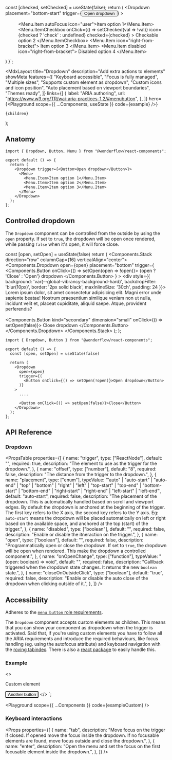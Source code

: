 
  const [checked, setChecked] = useState(false);
  return (
    <Dropdown
      placement="bottom-start"
      trigger={<Button kind="flat">Open dropdown</Button>}
    >
      <Menu>
        <Menu.Item autoFocus icon="user">Item option 1</Menu.Item>
        <Menu.ItemCheckbox
          onClick={() => setChecked(val => !val)}
          icon={checked ? 'check' : undefined}
          checked={checked}
        >
          Checkable option 2
        </Menu.ItemCheckbox>
        <Separator />
        <Menu.Item icon="right-from-bracket">
          Item option 3
        </Menu.Item>
        <Menu.Item disabled icon="right-from-bracket">
          Disabled option 4
        </Menu.Item>
      </Menu>
    </Dropdown>
  )
}`;

  <MdxLayout
    title="Dropdown"
    description="Add extra actions to elements"
    showMeta
    features={[
      "Keyboard accessible",
      "Focus is fully managed",
      "Multiple sizes",
      "Supports custom element as dropdown",
      "Custom icons and icon position",
      "Auto placement based on viewport boundaries",
      "Themes ready",
    ]}
    links={[
      {
        label: "ARIA authoring",
        url: "https://www.w3.org/TR/wai-aria-practices-1.2/#menubutton",
      },
    ]}
    hero={<Playground scope={{ ...Components, useState }} code={example} />}
  >
    {children}
  </MdxLayout>
);

## Anatomy

```tsx highlight=1,5-11
import { Dropdown, Button, Menu } from "@wonderflow/react-components";

export default () => {
  return (
    <Dropdown trigger={<Button>Open dropdown</Button>}>
      <Menu>
        <Menu.Item>Item option 1</Menu.Item>
        <Menu.Item>Item option 2</Menu.Item>
        <Menu.Item>Item option 3</Menu.Item>
      </Menu>
    </Dropdown>
  );
};
```


## Controlled dropdown

The `Dropdown` component can be controlled from the outside by using the `open` property. If set to `true`, the dropdown will be open once rendered, while passing `false` when it's open, it will force close.

  const [open, setOpen] = useState(false)
  return (
    <Components.Stack direction="row" columnGap={16} verticalAlign="center">
      <Components.Dropdown
        open={open}
        placement="bottom"
        trigger={
          <Components.Button onClick={() => setOpen(open => !open)}>
            {open ? 'Close' : 'Open'} dropdown
          </Components.Button>
        }
      >
        <div style={{ background: 'var(--global-vibrancy-background-hard)', backdropFilter: 'blur(10px)', border: '2px solid black', maxInlineSize: '30ch', padding: 24 }}>
          Lorem ipsum dolor, sit amet consectetur adipisicing elit.
          Magni error unde sapiente beatae! Nostrum praesentium similique
          veniam non ut nulla, incidunt velit et, placeat cupiditate, aliquid saepe. Atque, provident perferendis? <br /><br />
          <Components.Button kind="secondary" dimension="small" onClick={() => setOpen(false)}>
            Close dropdown
          </Components.Button>
        </div>
      </Components.Dropdown>
    </Components.Stack>
  );
};

<LiveArea>
  <PrgrammaticDropdown />
</LiveArea>

```tsx highlight=4,7-12,15-16
import { Dropdown, Button } from "@wonderflow/react-components";

export default () => {
  const [open, setOpen] = useState(false)

  return (
    <Dropdown
      open={open}
      trigger={(
        <Button onClick={() => setOpen(!open)}>Open dropdown</Button>
      )}
    >
      ....

      <Button onClick={() => setOpen(false)}>Close</Button>
    </Dropdown>
  );
};
```

## API Reference

### Dropdown

<PropsTable
  properties={[
    {
      name: "trigger",
      type: ["ReactNode"],
      default: "",
      required: true,
      description: "The element to use as the trigger for the dropdown.",
    },
    {
      name: "offset",
      type: ["number"],
      default: "8",
      required: false,
      description: "The distance from the trigger to the dropdown.",
    },
    {
      name: "placement",
      type: ["enum"],
      typeValue: '"auto" | "auto-start" | "auto-end" | "top" | "bottom" | "right" | "left" | "top-start" | "top-end" | "bottom-start" | "bottom-end" | "right-start" | "right-end" | "left-start" | "left-end"',
      default: "auto-start",
      required: false,
      description:
        "The placement of the dropdown. This is automatically handled based on scroll and viewport edges. By default the dropdown is anchored at the beginning of the trigger. The first key refers to the X axis, the second key refers to the Y axis. Eg: `auto-start` means the dropdown will be placed automatically on left or right based on the available space, and anchored at the top (start) of the trigger.",
    },
    {
      name: "disabled",
      type: ["boolean"],
      default: "",
      required: false,
      description: "Enable or disable the itneraction on the trigger.",
    },
    {
      name: "open",
      type: ["boolean"],
      default: "",
      required: false,
      description: "Programmatically open or close the dropdown. If set to `true`, the dropdown will be open when rendered. This make the dropdown a controlled component.",
    },
    {
      name: "onOpenChange",
      type: ["function"],
      typeValue: "(open: boolean) => void",
      default: "",
      required: false,
      description: "Calllback triggered when the dropdown state changes. It returns the new `boolean` state.",
    },
    {
      name: "closeOnOutsideClick",
      type: ["boolean"],
      default: "true",
      required: false,
      description: "Enable or disable the auto close of the dropdown when clicking outside of it.",
    },
  ]}
/>

## Accessibility

Adheres to the [`menu button` role requirements](https://www.w3.org/TR/wai-aria-practices-1.2/#menubutton).

The `Dropdown` component accepts custom elements as children. This means that you can show your component as dropodown when the trigger is activated. Said that, if you're using custom elements you have to follow all the ARIA requirements and introduce the required behaviours, like focus handling (eg. using the autofocus attribute) and keyboard navigation with the [roving tabindex](https://developers.google.com/web/fundamentals/accessibility/focus/using-tabindex). There is also a [react package](https://www.npmjs.com/package/react-roving-tabindex) to easily handle this.

### Example

  <>
    <p>Custom element</p>
    <Button autoFocus dimension="small" kind="flat">
      Another button
    </Button>
  </>
</Dropdown>`;

<Playground scope={{ ...Components }} code={exampleCustom} />

### Keyboard interactions

<Props
  properties={[
    {
      name: "tab",
      description:
        "Move focus on the trigger if closed. If opened move the focus inside the dropdown. If no focusable elements are found, move focus outside and close the dropdown.",
    },
    {
      name: "enter",
      description:
        "Open the menu and set the focus on the first focusable element inside the dropdown.",
    },
  ]}
/>

